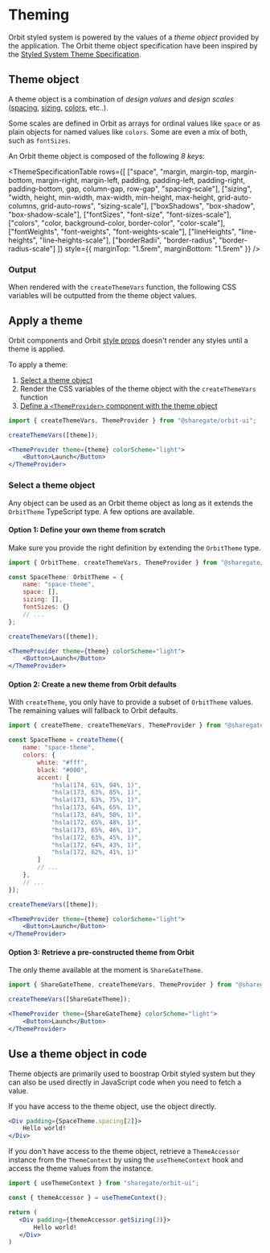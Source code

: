 
<Meta
    title="Features/Theming"
    id="theming"
/>

# Theming

Orbit styled system is powered by the values of a *theme object* provided by the application. The Orbit theme object specification have been inspired by the [Styled System Theme Specification](https://styled-system.com/theme-specification).

## Theme object

A theme object is a combination of *design values* and *design scales* ([spacing](?path=/story/tokens--page#spacings), [sizing](?path=/story/tokens--page#sizings), [colors](?path=/story/tokens--page#text-colors), etc..).

Some scales are defined in Orbit as arrays for ordinal values like `space` or as plain objects for named values like `colors`. Some are even a mix of both, such as `fontSizes`.

An Orbit theme object is composed of the following *8 keys*:

<ThemeSpecificationTable
    rows={[
        ["space", "margin, margin-top, margin-bottom, margin-right, margin-left, padding, padding-left, padding-right, padding-bottom, gap, column-gap, row-gap", "spacing-scale"],
        ["sizing", "width, height, min-width, max-width, min-height, max-height, grid-auto-columns, grid-auto-rows", "sizing-scale"],
        ["boxShadows", "box-shadow", "box-shadow-scale"],
        ["fontSizes", "font-size", "font-sizes-scale"],
        ["colors", "color, background-color, border-color", "color-scale"],
        ["fontWeights", "font-weights", "font-weights-scale"],
        ["lineHeights", "line-heights", "line-heights-scale"],
        ["borderRadii", "border-radius", "border-radius-scale"]
    ]}
    style={{
        marginTop: "1.5rem",
        marginBottom: "1.5rem"
    }}
/>

### Output

When rendered with the `createThemeVars` function, the following CSS variables will be outputted from the theme object values.

<Table
    columns={[
        { title: "Theme key", headerStyle: { width: "9.375rem" }, rowClassName: "code" },
        { title: "CSS variables", headerStyle: { width: "12.5rem" }, rowClassName: "code"}
    ]}
    rows={[
        ["space", "--o-ui-sp-{x}"],
        ["sizing", "--o-ui-sz-{x}"],
        ["boxShadows", "--o-ui-bs-{x}"],
        ["fontSizes", "--o-ui-fs-{x}"],
        ["colors", "--o-ui-{x}"],
        ["fontWeights", "--o-ui-fw-{x}"],
        ["lineHeights", "--o-ui-lh-{x}"],
        ["borderRadii", "--o-ui-br-{x}"]
    ]}
    style={{
        marginTop: "1.5rem",
        marginBottom: "1.5rem"
    }}
/>

## Apply a theme

Orbit components and Orbit [style props](?path=/docs/style-props--page) doesn't render any styles until a theme is applied.

To apply a theme:

1. [Select a theme object](#select-a-theme-object)
2. Render the CSS variables of the theme object with the `createThemeVars` function
3. [Define a `<ThemeProvider>` component with the theme object](?path=/docs/theme-provider--page)

```jsx
import { createThemeVars, ThemeProvider } from "@sharegate/orbit-ui";

createThemeVars([theme]);

<ThemeProvider theme={theme} colorScheme="light">
    <Button>Launch</Button>
</ThemeProvider>
```

### Select a theme object

Any object can be used as an Orbit theme object as long as it extends the <GithubLink path="/packages/components/src/styling/src/theming/orbitTheme.ts">`OrbitTheme`</GithubLink> TypeScript type. A few options are available.

#### Option 1: Define your own theme from scratch

Make sure you provide the right definition by extending the <GithubLink path="/packages/components/src/styling/src/theming/orbitTheme.ts">`OrbitTheme`</GithubLink> type.

```jsx
import { OrbitTheme, createThemeVars, ThemeProvider } from "@sharegate/orbit-ui";

const SpaceTheme: OrbitTheme = {
    name: "space-theme",
    space: [],
    sizing: [],
    fontSizes: {}
    // ...
};

createThemeVars([theme]);

<ThemeProvider theme={theme} colorScheme="light">
    <Button>Launch</Button>
</ThemeProvider>
```

#### Option 2: Create a new theme from Orbit defaults

With `createTheme`, you only have to provide a subset of <GithubLink path="/packages/components/src/styling/src/theming/orbitTheme.ts">`OrbitTheme`</GithubLink> values. The remaining values will fallback to Orbit defaults.

```jsx
import { createTheme, createThemeVars, ThemeProvider } from "@sharegate/orbit-ui";

const SpaceTheme = createTheme({
    name: "space-theme",
    colors: {
        white: "#fff",
        black: "#000",
        accent: [
            "hsla(174, 61%, 94%, 1)",
            "hsla(173, 63%, 85%, 1)",
            "hsla(173, 63%, 75%, 1)",
            "hsla(173, 64%, 65%, 1)",
            "hsla(173, 64%, 50%, 1)",
            "hsla(172, 65%, 48%, 1)",
            "hsla(173, 65%, 46%, 1)",
            "hsla(172, 63%, 45%, 1)",
            "hsla(172, 64%, 43%, 1)",
            "hsla(172, 62%, 41%, 1)"
        ]
        // ...
    },
    // ...
});

createThemeVars([theme]);

<ThemeProvider theme={theme} colorScheme="light">
    <Button>Launch</Button>
</ThemeProvider>
```

#### Option 3: Retrieve a pre-constructed theme from Orbit

The only theme available at the moment is <GithubLink path="/packages/components/src/styling/src/theming/sharegateTheme.ts">`ShareGateTheme`</GithubLink>.

```jsx
import { ShareGateTheme, createThemeVars, ThemeProvider } from "@sharegate/orbit-ui";

createThemeVars([ShareGateTheme]);

<ThemeProvider theme={ShareGateTheme} colorScheme="light">
    <Button>Launch</Button>
</ThemeProvider>
```

## Use a theme object in code

Theme objects are primarily used to boostrap Orbit styled system but they can also be used directly in JavaScript code when you need to fetch a value.

If you have access to the theme object, use the object directly.

```jsx
<Div padding={SpaceTheme.spacing[2]}>
    Hello world!
</Div>
```

If you don't have access to the theme object, retrieve a `ThemeAccessor` instance from the `ThemeContext` by using the `useThemeContext` hook and access the theme values from the instance.

```jsx
import { useThemeContext } from "sharegate/orbit-ui";

const { themeAccessor } = useThemeContext();

return (
   <Div padding={themeAccessor.getSizing(3)}>
       Hello world!
   </Div>
)
```

